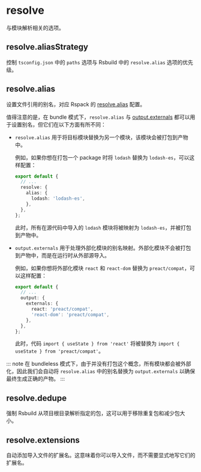 
# resolve

与模块解析相关的选项。

## resolve.aliasStrategy <RsbuildDocBadge path="/config/resolve/alias-strategy" text="resolve.aliasStrategy" />

控制 `tsconfig.json` 中的 `paths` 选项与 Rsbuild 中的 `resolve.alias` 选项的优先级。

## resolve.alias <RsbuildDocBadge path="/config/resolve/alias" text="resolve.alias" />

设置文件引用的别名，对应 Rspack 的 [resolve.alias](https://rspack.dev/zh/config/resolve#resolvealias) 配置。

值得注意的是，在 bundle 模式下，`resolve.alias` 与 [output.externals](/config/rsbuild/output#outputexternals) 都可以用于设置别名，但它们在以下方面有所不同：

- `resolve.alias` 用于将目标模块替换为另一个模块，该模块会被打包到产物中。

  例如，如果你想在打包一个 package 时将 `lodash` 替换为 `lodash-es`，可以这样配置：

  ```ts title="rslib.config.ts"
  export default {
    // ...
    resolve: {
      alias: {
        lodash: 'lodash-es',
      },
    },
  };
  ```

  此时，所有在源代码中导入的 `lodash` 模块将被映射为 `lodash-es`，并被打包到产物中。

- `output.externals` 用于处理外部化模块的别名映射。外部化模块不会被打包到产物中，而是在运行时从外部源导入。

  例如，如果你想将外部化模块 `react` 和 `react-dom` 替换为 `preact/compat`，可以这样配置：

  ```ts title="rslib.config.ts"
  export default {
    // ...
    output: {
      externals: {
        react: 'preact/compat',
        'react-dom': 'preact/compat',
      },
    },
  };
  ```

  此时，代码 `import { useState } from 'react'` 将被替换为 `import { useState } from 'preact/compat'`。

::: note
在 bundleless 模式下，由于并没有打包这个概念，所有模块都会被外部化，因此我们会自动将 `resolve.alias` 中的别名替换为 `output.externals` 以确保最终生成正确的产物。
:::

## resolve.dedupe <RsbuildDocBadge path="/config/resolve/dedupe" text="resolve.dedupe" />

强制 Rsbuild 从项目根目录解析指定的包，这可以用于移除重复包和减少包大小。

## resolve.extensions <RsbuildDocBadge path="/config/resolve/extensions" text="resolve.extensions" />

自动添加导入文件的扩展名。这意味着你可以导入文件，而不需要显式地写它们的扩展名。
